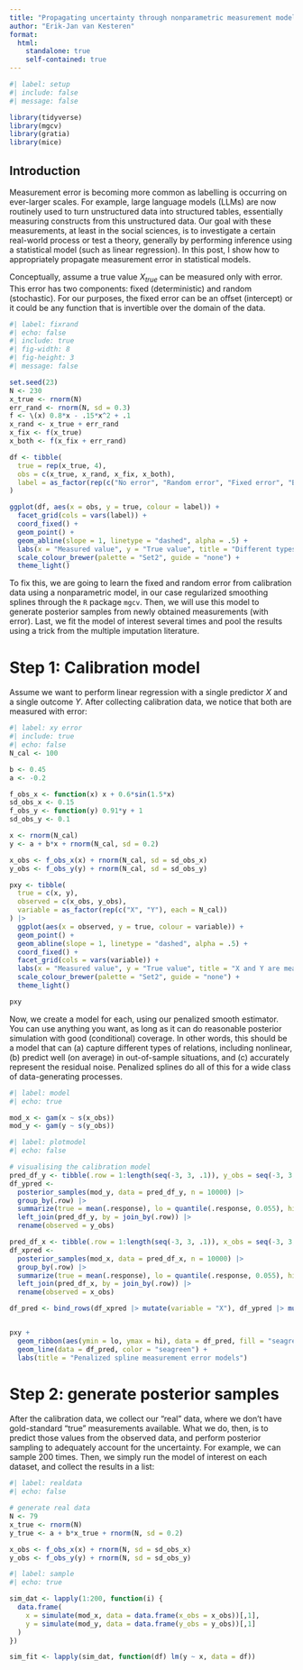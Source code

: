 ```yaml
---
title: "Propagating uncertainty through nonparametric measurement modelling and posterior simulation"
author: "Erik-Jan van Kesteren"
format: 
  html: 
    standalone: true
    self-contained: true
---
```


```r
#| label: setup
#| include: false
#| message: false

library(tidyverse)
library(mgcv)
library(gratia)
library(mice)
```

## Introduction

Measurement error is becoming more common as labelling is occurring on ever-larger scales. For example, large language models (LLMs) are now routinely used to turn unstructured data into structured tables, essentially measuring constructs from this unstructured data. Our goal with these measurements, at least in the social sciences, is to investigate a certain real-world process or test a theory, generally by performing inference using a statistical model (such as linear regression). In this post, I show how to appropriately propagate measurement error in statistical models.

Conceptually, assume a true value $X_{true}$ can be measured only with error. This error has two components: fixed (deterministic) and random (stochastic). For our purposes, the fixed error can be an offset (intercept) or it could be any function that is invertible over the domain of the data. 

```r
#| label: fixrand
#| echo: false
#| include: true
#| fig-width: 8
#| fig-height: 3
#| message: false

set.seed(23)
N <- 230
x_true <- rnorm(N)
err_rand <- rnorm(N, sd = 0.3)
f <- \(x) 0.8*x - .15*x^2 + .1
x_rand <- x_true + err_rand
x_fix <- f(x_true)
x_both <- f(x_fix + err_rand)

df <- tibble(
  true = rep(x_true, 4), 
  obs = c(x_true, x_rand, x_fix, x_both), 
  label = as_factor(rep(c("No error", "Random error", "Fixed error", "Both errors"), each = N))
)

ggplot(df, aes(x = obs, y = true, colour = label)) +
  facet_grid(cols = vars(label)) +
  coord_fixed() +
  geom_point() +
  geom_abline(slope = 1, linetype = "dashed", alpha = .5) +
  labs(x = "Measured value", y = "True value", title = "Different types of measurement error") +
  scale_colour_brewer(palette = "Set2", guide = "none") +
  theme_light()

```

To fix this, we are going to learn the fixed and random error from calibration data using a nonparametric model, in our case regularized smoothing splines through the `R` package `mgcv`. Then, we will use this model to generate posterior samples from newly obtained measurements (with error). Last, we fit the model of interest several times and pool the results using a trick from the multiple imputation literature.


# Step 1: Calibration model

Assume we want to perform linear regression with a single predictor $X$ and a single outcome $Y$. After collecting calibration data, we notice that both are measured with error:

```r
#| label: xy error
#| include: true
#| echo: false
N_cal <- 100

b <- 0.45
a <- -0.2

f_obs_x <- function(x) x + 0.6*sin(1.5*x)
sd_obs_x <- 0.15
f_obs_y <- function(y) 0.91*y + 1
sd_obs_y <- 0.1

x <- rnorm(N_cal)
y <- a + b*x + rnorm(N_cal, sd = 0.2) 

x_obs <- f_obs_x(x) + rnorm(N_cal, sd = sd_obs_x)
y_obs <- f_obs_y(y) + rnorm(N_cal, sd = sd_obs_y)

pxy <- tibble(
  true = c(x, y), 
  observed = c(x_obs, y_obs), 
  variable = as_factor(rep(c("X", "Y"), each = N_cal))
) |> 
  ggplot(aes(x = observed, y = true, colour = variable)) +
  geom_point() +
  geom_abline(slope = 1, linetype = "dashed", alpha = .5) +
  coord_fixed() +
  facet_grid(cols = vars(variable)) +
  labs(x = "Measured value", y = "True value", title = "X and Y are measured with error") +
  scale_colour_brewer(palette = "Set2", guide = "none") +
  theme_light()

pxy

```


Now, we create a model for each, using our penalized smooth estimator. You can use anything you want, as long as it can do reasonable posterior simulation with good (conditional) coverage. In other words, this should be a model that can (a) capture different types of relations, including nonlinear, (b) predict well (on average) in out-of-sample situations, and (c) accurately represent the residual noise. Penalized splines do all of this for a wide class of data-generating processes.

```r
#| label: model
#| echo: true

mod_x <- gam(x ~ s(x_obs))
mod_y <- gam(y ~ s(y_obs))

```

```r
#| label: plotmodel
#| echo: false

# visualising the calibration model
pred_df_y <- tibble(.row = 1:length(seq(-3, 3, .1)), y_obs = seq(-3, 3, .1))
df_ypred <- 
  posterior_samples(mod_y, data = pred_df_y, n = 10000) |> 
  group_by(.row) |> 
  summarize(true = mean(.response), lo = quantile(.response, 0.055), hi = quantile(.response, 0.945)) |>
  left_join(pred_df_y, by = join_by(.row)) |> 
  rename(observed = y_obs)

pred_df_x <- tibble(.row = 1:length(seq(-3, 3, .1)), x_obs = seq(-3, 3, .1))
df_xpred <- 
  posterior_samples(mod_x, data = pred_df_x, n = 10000) |> 
  group_by(.row) |> 
  summarize(true = mean(.response), lo = quantile(.response, 0.055), hi = quantile(.response, 0.945)) |>
  left_join(pred_df_x, by = join_by(.row)) |> 
  rename(observed = x_obs)

df_pred <- bind_rows(df_xpred |> mutate(variable = "X"), df_ypred |> mutate(variable = "Y"))


pxy +
  geom_ribbon(aes(ymin = lo, ymax = hi), data = df_pred, fill = "seagreen", alpha = 0.1, color = NA) +
  geom_line(data = df_pred, color = "seagreen") +
  labs(title = "Penalized spline measurement error models")

```

# Step 2: generate posterior samples

After the calibration data, we collect our "real" data, where we don't have gold-standard "true" measurements available. What we do, then, is to predict those values from the observed data, and perform posterior sampling to adequately account for the uncertainty. For example, we can sample 200 times. Then, we simply run the model of interest on each dataset, and collect the results in a list:

```r
#| label: realdata
#| echo: false

# generate real data
N <- 79
x_true <- rnorm(N)
y_true <- a + b*x_true + rnorm(N, sd = 0.2) 

x_obs <- f_obs_x(x) + rnorm(N, sd = sd_obs_x)
y_obs <- f_obs_y(y) + rnorm(N, sd = sd_obs_y)
```


```r
#| label: sample
#| echo: true

sim_dat <- lapply(1:200, function(i) {
  data.frame(
    x = simulate(mod_x, data = data.frame(x_obs = x_obs))[,1],
    y = simulate(mod_y, data = data.frame(y_obs = y_obs))[,1]
  )
})

sim_fit <- lapply(sim_dat, function(df) lm(y ~ x, data = df))

```

